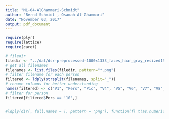 ```yaml
---
title: "ML-04-AlGhammari-Schmidt"
author: "Bernd Schmidt , Osamah Al-Ghammari"
date: "November 03, 2017"
output: pdf_document
---
```


```r
require(plyr)
require(lattice)
require(caret)
```

```r
# filedir
filedir <- "../dat/dsr-preprocessed-1000x1333_faces_haar_gray_resized150_equalized_50x50"
# get all filenames
filenames <- list.files(filedir, pattern="*.png")
# filter filename for each person
filtered <- ldply(strsplit(filenames, split="_"))
# rename columns for better understanding
names(filtered) <- c("V1", "Pers", "Pic", "V4", "V5", "V6", "V7", "V8", "V9", "V10")
# filter for person
filtered[filtered$Pers == '10',]


#ldply(dir(, full.names = T, pattern = 'png'), function(f) t(as.numeric(readPNG(f))))
```